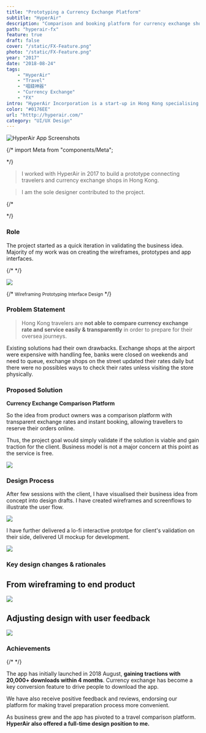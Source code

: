 ```yaml
---
title: "Prototyping a Currency Exchange Platform"
subtitle: "HyperAir"
description: "Comparison and booking platform for currency exchange shops in Hong Kong"
path: "hyperair-fx"
feature: true
draft: false
cover: "/static/FX-Feature.png"
photo: "/static/FX-Feature.png"
year: "2017"
date: "2018-08-24"
tags: 
    - "HyperAir"
    - "Travel"
    - "唱錢神器"
    - "Currency Exchange"
    - "FX"
intro: "HyperAir Incorporation is a start-up in Hong Kong specialising in all-rounded travel service. I have worked on their debut app focusing on currency exchange."
color: "#0176EE"
url: "htttp://hyperair.com/"
category: "UI/UX Design"
---
```


![HyperAir App Screenshots](/static/FX-Hero-2.png)

{/* import Meta from "components/Meta";

 <WorkMeta>
 <ColumnItem span="span 8"> */}

> I worked with HyperAir in 2017 to build a prototype connecting travelers and currency exchange shops in Hong Kong.

> I am the sole designer contributed to the project.

{/* 
</ColumnItem>
<ColumnItem span="span 4">
<GridBlock>
<Meta icon="mobile-alt" label="platform" value="Mobile App"/>
<Meta icon="calendar-alt" label="timeline" value="2017 Sep - 2018 Dec"/>
<Meta icon="mug-hot" label="type" value="Client"/>
</GridBlock>
</ColumnItem>
</WorkMeta>

<Wrapper style="margin-top: 2rem"> 
*/}

### Role

The project started as a quick iteration in validating the business idea. Majority of my work was on creating the wireframes, prototypes and app interfaces.

{/*</Wrapper> */}

![](/static/FX-Role.png)

{/* <GridBlock margin="0 auto" style="text-align: center; margin-top: 20px;">
  <Wrapper><small>Wireframing</small></Wrapper>
  <Wrapper><small>Prototyping</small></Wrapper>
  <Wrapper><small>Interface Design</small></Wrapper>
</GridBlock> */}

### Problem Statement

> Hong Kong travelers are **not able to compare currency exchange rate and service easily & transparently** in order to prepare for their oversea journeys.

Existing solutions had their own drawbacks. Exchange shops at the airport were expensive with handling fee, banks were closed on weekends and need to queue, exchange shops on the street updated their rates daily but there were no possibles ways to check their rates unless visiting the store physically.

### Proposed Solution

**Currency Exchange Comparison Platform** 

So the idea from product owners was a comparison platform with transparent exchange rates and instant booking, allowing travellers to reserve their orders online.

Thus, the project goal would simply validate if the solution is viable and gain traction for the client. Business model is not a major concern at this point as the service is free.

![](/static/FX-Solution.png)


### Design Process

After few sessions with the client, I have visualised their business idea from concept into design drafts. I have created wireframes and screenflows to illustrate the user flow. 

![](/static/FX-Wireframe.png)

I have further delivered a lo-fi interactive prototpe for client's validation on their side,  delivered UI mockup for development. 

![](/static/FX-Mockup.png)

### Key design changes & rationales

## From wireframing to end product

![](/static/FX-DesignChange-1.png)

## Adjusting design with user feedback

![](/static/FX-DesignChange-2.png)

### Achievements

{/* <GridBlock margin="2rem 0;">
<Meta label="App Installs" value="20,000+" isLarge/>
<Meta label="Currency exchange volume" value="HK$38m" isLarge/>
</GridBlock> */}

The app has initially launched in 2018 August, **gaining tractions with 20,000+ downloads within 4 months**. Currency exchange has become a key conversion feature to drive people to download the app.

We have also receive positive feedback and reviews, endorsing our platform for making travel preparation process more convenient.

As business grew and the app has pivoted to a travel comparison platform. **HyperAir also offered a full-time design position to me.**